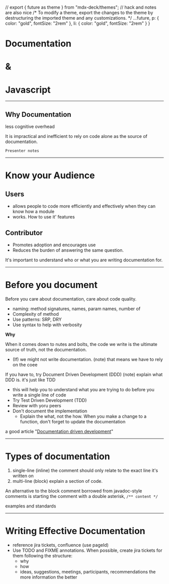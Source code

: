 // export { future as theme } from "mdx-deck/themes";
// hack and notes are also nice
/*
To modify a theme, export the changes to the theme by destructuring the imported
theme and any customizations.
*/
    ...future,
    p: {
        color: "gold",
        fontSize: "2rem"
    },
    li: {
        color: "gold",
        fontSize: "2rem"
    }
}

# Documentation
# &
# Javascript

---

## Why Documentation

less cognitive overhead

It is impractical and inefficient to rely on code alone as the source of documentation.

```notes
Presenter notes
```

---


# Know your Audience

## Users

- allows people to code more efficiently and effectively when they can know how a module
- works. How to use it' features


## Contributor

- Promotes adoption and encourages use
- Reduces the burden of answering the same question.


It's important to understand who or what you are writing documentation for.

---


# Before you document

Before you care about documentation, care about code quality.

- naming: method signatures, names, param names, number of
- Complexity of method
- Use patterns: SRP, DRY
- Use syntax to help with verbosity

**Why**

When it comes down to nutes and bolts, the code we write is the ultimate source of truth, not the documentation.

- (If) we might not write documentation.
    (note) that means we have to rely on the coee

If you have to, try Document Driven Development (DDD)
  (note) explain what DDD is. it's just like TDD
  - this will help you to understand what you are trying to do before you write a single line of code
  - Try Test Driven Development (TDD)
  - Review with yoru peers
- Don't document the implementation
  - Explain the what, not the how.
When you make a change to a function, don't forget to update the documentation


a good article "[Documentation driven development](https://medium.com/blacklane-engineering/documentation-driven-development-8b2ff119104f)"

---

# Types of documentation

1. single-line (inline) the comment should only relate to the exact line it's written on
1. multi-line (block) explain a section of code.

An alternative to the block comment borrowed from javadoc-style comments is starting the comment
with a double asterisk, `/** content */`

examples and standards


---


# Writing Effective Documentation





- reference jira tickets, confluence (use pageId)
- Use TODO and FIXME annotations. When possible, create jira tickets for them following the
  structure:
  - why
  - how
  - ideas, suggestions, meetings, participants, recommendations
  the more information the better
